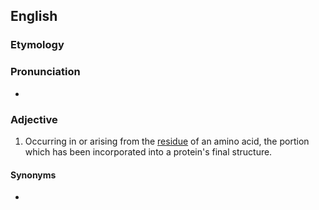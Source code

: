 ==English==

===Etymology===
{{prefix|en|intra|residue}}

===Pronunciation===
* {{a|GA}} {{IPA|/ɪntɹəˈɹɛzɪdu/|lang=en}}

===Adjective===
{{en-adj|-}}

# {{lb|en|biochemistry|spectroscopy}} Occurring in or arising from the [[residue]] of an amino acid, the portion which has been incorporated into a protein's final structure.

====Synonyms====
* {{l|en|intraresidual}}
